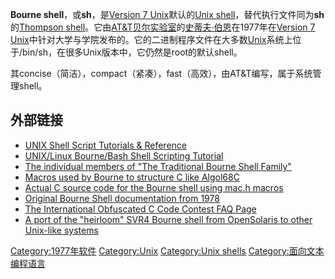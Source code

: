 {{noteTA
|G1=IT
}}
{{Infobox software
| name                   = Bourne shell
| logo                   = <!-- [[File:|File:]] -->
| screenshot             = File:Version 7 UNIX SIMH PDP11 Kernels Shell.png
| caption                = Bourne shell交互于[[Version_7_Unix|Version 7 Unix]]
| collapsible            =
| author                 = [[Stephen_R._Bourne|Stephen Bourne]]
| developer              =
| released               = {{Start date and age|1979}}
| discontinued           =
| latest release version =
| latest release date    = <!-- {{start date and age|YYYY|MM|DD}} -->
| latest preview version =
| latest preview date    = <!-- {{start date and age|YYYY|MM|DD}} -->
| programming language   =
| operating system       = [[Unix|Unix]]
| platform               =
| size                   =
| language               =
| genre                  = [[Unix_shell|Unix shell]]
| website                =
| license = 
}}
'''Bourne shell'''，或'''sh'''，是[[Version_7_Unix|Version 7 Unix]]默认的[[Unix_shell|Unix shell]]，替代执行文件同为'''sh'''的[[Thompson_shell|Thompson shell]]。它由[[AT&T|AT&T]][[贝尔实验室|贝尔实验室]]的[[史蒂夫·伯恩|史蒂夫·伯恩]]在1977年在[[Version_7_Unix|Version 7 Unix]]中针对大学与学院发布的。它的二进制程序文件在大多数[[Unix|Unix]]系统上位于/bin/sh，在很多Unix版本中，它仍然是root的默认shell。

其concise（简洁），compact（紧凑），fast（高效），由AT&T编写，属于系统管理shell。

== 外部链接 ==
*[https://web.archive.org/web/20060822210154/http://www.injunea.demon.co.uk/pages/page201.htm UNIX Shell Script Tutorials & Reference]
*[http://steve-parker.org/sh/sh.shtml UNIX/Linux Bourne/Bash Shell Scripting Tutorial]{{Wayback|url=http://steve-parker.org/sh/sh.shtml |date=20060815114758 }}
*[http://www.in-ulm.de/~mascheck/bourne/ The individual members of "The Traditional Bourne Shell Family"]{{Wayback|url=http://www.in-ulm.de/~mascheck/bourne/ |date=20190504035047 }}
*[http://minnie.tuhs.org/UnixTree/V7/usr/src/cmd/sh/mac.h.html Macros used by Bourne to structure C like Algol68C]{{Wayback|url=http://minnie.tuhs.org/UnixTree/V7/usr/src/cmd/sh/mac.h.html |date=20060811033030 }}
*[http://minnie.tuhs.org/UnixTree/V7/usr/src/cmd/sh Actual C source code for the Bourne shell using mac.h macros]{{Wayback|url=http://minnie.tuhs.org/UnixTree/V7/usr/src/cmd/sh |date=20060906072502 }}
*[http://steve-parker.org/sh/bourne.shtml Original Bourne Shell documentation from 1978]{{Wayback|url=http://steve-parker.org/sh/bourne.shtml |date=20060704202920 }}
*[http://www.ioccc.org/faq.html#586 The International Obfuscated C Code Contest FAQ Page]{{Wayback|url=http://www.ioccc.org/faq.html#586 |date=20060811161017 }}
*[http://heirloom.sourceforge.net/sh.html A port of the "heirloom" SVR4 Bourne shell from OpenSolaris to other Unix-like systems]{{Wayback|url=http://heirloom.sourceforge.net/sh.html |date=20060820131253 }}
{{Unix Shells}}
{{Unix-stub}}
[[Category:1977年软件|Category:1977年软件]]
[[Category:Unix|Category:Unix]]
[[Category:Unix_shells|Category:Unix shells]]
[[Category:面向文本编程语言|Category:面向文本编程语言]]